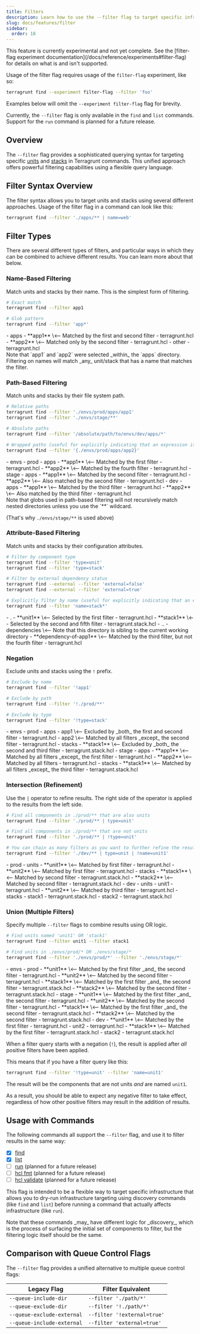 ```yaml
---
title: Filters
description: Learn how to use the --filter flag to target specific infrastructure
slug: docs/features/filter
sidebar:
  order: 18
---
```



<Aside type="tip" title="Experimental Feature">
This feature is currently experimental and not yet complete. See the [filter-flag experiment documentation](/docs/reference/experiments#filter-flag) for details on what is and isn't supported.

Usage of the filter flag requires usage of the `filter-flag` experiment, like so:

```bash
terragrunt find --experiment filter-flag --filter 'foo'
```

Examples below will omit the `--experiment filter-flag` flag for brevity.

Currently, the `--filter` flag is only available in the `find` and `list` commands. Support for the `run` command is planned for a future release.
</Aside>

## Overview

The `--filter` flag provides a sophisticated querying syntax for targeting specific [units](/docs/features/units) and [stacks](/docs/features/stacks) in Terragrunt commands. This unified approach offers powerful filtering capabilities using a flexible query language.

## Filter Syntax Overview

The filter syntax allows you to target units and stacks using several different approaches. Usage of the filter flag in a command can look like this:

```bash
terragrunt find --filter './apps/** | name=web'
```

## Filter Types

There are several different types of filters, and particular ways in which they can be combined to achieve different results. You can learn more about that below.

### Name-Based Filtering

Match units and stacks by their name. This is the simplest form of filtering.

```bash
# Exact match
terragrunt find --filter app1

# Glob pattern
terragrunt find --filter 'app*'
```

<FileTree>
- apps
  - **app1** \<-- Matched by the first and second filter
    - terragrunt.hcl
  - **app2** \<-- Matched only by the second filter
    - terragrunt.hcl
  - other
    - terragrunt.hcl
</FileTree>

<Aside type="note">
Note that `app1` and `app2` were selected _within_ the `apps` directory. Filtering on names will match _any_ unit/stack that has a name that matches the filter.
</Aside>

### Path-Based Filtering

Match units and stacks by their file system path.

```bash
# Relative paths
terragrunt find --filter './envs/prod/apps/app1'
terragrunt find --filter './envs/stage/**'

# Absolute paths
terragrunt find --filter '/absolute/path/to/envs/dev/apps/*'

# Wrapped paths (useful for explicitly indicating that an expression is for a path if ambiguous)
terragrunt find --filter '{./envs/prod/apps/app2}'
```

<FileTree>
- envs
  - prod
    - apps
      - **app1** \<-- Matched by the first filter
        - terragrunt.hcl
      - **app2** \<-- Matched by the fourth filter
        - terragrunt.hcl
  - stage
    - apps
      - **app1** \<-- Matched by the second filter
        - terragrunt.hcl
      - **app2** \<-- Also matched by the second filter
        - terragrunt.hcl
  - dev
    - apps
      - **app1** \<-- Matched by the third filter
        - terragrunt.hcl
      - **app2** \<-- Also matched by the third filter
        - terragrunt.hcl
</FileTree>

<Aside type="note">
Note that globs used in path-based filtering will not recursively match nested directories unless you use the `**` wildcard.

(That's why `./envs/stage/**` is used above)
</Aside>

### Attribute-Based Filtering

Match units and stacks by their configuration attributes.

```bash
# Filter by component type
terragrunt find --filter 'type=unit'
terragrunt find --filter 'type=stack'

# Filter by external dependency status
terragrunt find --external --filter 'external=false'
terragrunt find --external --filter 'external=true'

# Explicitly filter by name (useful for explicitly indicating that an expression is for a name if ambiguous)
terragrunt find --filter 'name=stack*'
```

<FileTree>
- .
  - **unit1** \<-- Selected by the first filter
    - terragrunt.hcl
  - **stack1** \<-- Selected by the second and fifth filter
    - terragrunt.stack.hcl
- ..
  - dependencies \<-- Note that this directory is sibling to the current working directory
    - **dependency-of-app1** \<-- Matched by the third filter, but not the fourth filter
        - terragrunt.hcl
</FileTree>

### Negation

Exclude units and stacks using the `!` prefix.

```bash
# Exclude by name
terragrunt find --filter '!app1'

# Exclude by path
terragrunt find --filter '!./prod/**'

# Exclude by type
terragrunt find --filter '!type=stack'
```

<FileTree>
- envs
  - prod
    - apps
      - app1 \<-- Excluded by _both_ the first and second filter
        - terragrunt.hcl
      - app2 \<-- Matched by all filters _except_ the second filter
        - terragrunt.hcl
    - stacks
      - **stack1** \<-- Excluded by _both_ the second and third filter
        - terragrunt.stack.hcl
  - stage
    - apps
      - **app1** \<-- Matched by all filters _except_ the first filter
        - terragrunt.hcl
      - **app2** \<-- Matched by all filters
        - terragrunt.hcl
    - stacks
      - **stack1** \<-- Matched by all filters _except_ the third filter
        - terragrunt.stack.hcl

</FileTree>

### Intersection (Refinement)

Use the `|` operator to refine results. The right side of the operator is applied to the results from the left side.

```bash
# Find all components in ./prod/** that are also units
terragrunt find --filter './prod/** | type=unit'

# Find all components in ./prod/** that are not units
terragrunt find --filter './prod/** | !type=unit'

# You can chain as many filters as you want to further refine the results
terragrunt find --filter './dev/** | type=unit | !name=unit1'
```

<FileTree>
- prod
  - units
    - **unit1** \<-- Matched by first filter
      - terragrunt.hcl
    - **unit2** \<-- Matched by first filter
      - terragrunt.hcl
  - stacks
    - **stack1** \<-- Matched by second filter
      - terragrunt.stack.hcl
    - **stack2** \<-- Matched by second filter
      - terragrunt.stack.hcl
- dev
  - units
    - unit1
      - terragrunt.hcl
    - **unit2** \<-- Matched by third filter
      - terragrunt.hcl
  - stacks
    - stack1
      - terragrunt.stack.hcl
    - stack2
      - terragrunt.stack.hcl
</FileTree>

### Union (Multiple Filters)

Specify multiple `--filter` flags to combine results using OR logic.

```bash
# Find units named 'unit1' OR 'stack1'
terragrunt find --filter unit1 --filter stack1

# Find units in ./envs/prod/* OR ./envs/stage/*
terragrunt find --filter './envs/prod/*' --filter './envs/stage/*'
```

<FileTree>
- envs
  - prod
    - **unit1** \<-- Matched by the first filter _and_ the second filter
      - terragrunt.hcl
    - **unit2** \<-- Matched by the second filter
      - terragrunt.hcl
    - **stack1** \<-- Matched by the first filter _and_ the second filter
      - terragrunt.stack.hcl
    - **stack2** \<-- Matched by the second filter
      - terragrunt.stack.hcl
  - stage
    - **unit1** \<-- Matched by the first filter _and_ the second filter
      - terragrunt.hcl
    - **unit2** \<-- Matched by the second filter
      - terragrunt.hcl
    - **stack1** \<-- Matched by the first filter _and_ the second filter
      - terragrunt.stack.hcl
    - **stack2** \<-- Matched by the second filter
      - terragrunt.stack.hcl
  - dev
    - **unit1** \<-- Matched by the first filter
      - terragrunt.hcl
    - unit2
      - terragrunt.hcl
    - **stack1** \<-- Matched by the first filter
      - terragrunt.stack.hcl
    - stack2
      - terragrunt.stack.hcl
</FileTree>

<Aside type="caution" title="Unions of negated filters">

When a filter query starts with a negation (`!`), the result is applied after _all_ positive filters have been applied.

This means that if you have a filter query like this:
```bash
terragrunt find --filter '!type=unit' --filter 'name=unit1'
```

The result will be the components that are not units _and_ are named `unit1`.

As a result, you should be able to expect any negative filter to take effect, regardless of how other positive filters may result in the addition of results.

</Aside>

## Usage with Commands

The following commands all support the `--filter` flag, and use it to filter results in the same way:

- [x] [find](/docs/reference/cli/commands/find)
- [x] [list](/docs/reference/cli/commands/list)
- [ ] [run](/docs/reference/cli/commands/run) (planned for a future release)
- [ ] [hcl fmt](/docs/reference/cli/commands/hcl/fmt) (planned for a future release)
- [ ] [hcl validate](/docs/reference/cli/commands/hcl/validate) (planned for a future release)

This flag is intended to be a flexible way to target specific infrastructure that allows you to dry-run infrastructure targeting using discovery commands (like `find` and `list`) before running a command that actually affects infrastructure (like `run`).

<Aside type="note">
Note that these commands _may_ have different logic for _discovery_, which is the process of surfacing the initial set of components to filter, but the filtering logic itself should be the same.
</Aside>

## Comparison with Queue Control Flags

The `--filter` flag provides a unified alternative to multiple queue control flags:

| Legacy Flag | Filter Equivalent |
|-------------|-------------------|
| `--queue-include-dir` | `--filter './path/*'` |
| `--queue-exclude-dir` | `--filter '!./path/*'` |
| `--queue-exclude-external` | `--filter '!external=true'` |
| `--queue-include-external` | `--filter 'external=true'` |
